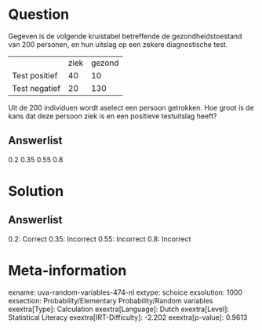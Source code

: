 Question
========

Gegeven is de volgende kruistabel betreffende de gezondheidstoestand van
200 personen, en hun uitslag op een zekere diagnostische test.

  --------------- ------ --------
                  ziek   gezond
  Test positief   40     10
  Test negatief   20     130
  --------------- ------ --------

Uit de 200 individuen wordt aselect een persoon getrokken. Hoe groot is
de kans dat deze persoon ziek is en een positieve testuitslag heeft?

Answerlist
----------

0.2
0.35
0.55
0.8

Solution
========

Answerlist
----------

0.2: Correct
0.35: Incorrect
0.55: Incorrect
0.8: Incorrect

Meta-information
================
exname: uva-random-variables-474-nl
extype: schoice
exsolution: 1000
exsection: Probability/Elementary Probability/Random variables
exextra[Type]: Calculation
exextra[Language]: Dutch
exextra[Level]: Statistical Literacy
exextra[IRT-Difficulty]: -2.202
exextra[p-value]: 0.9613
